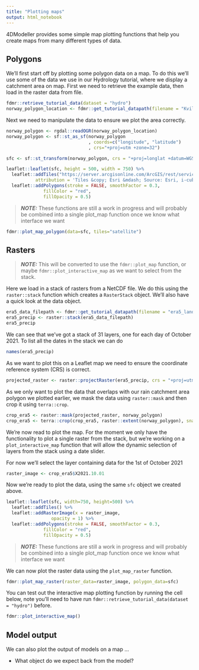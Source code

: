```yaml
---
title: "Plotting maps"
output: html_notebook
---
```


4DModeller provides some simple map plotting functions that help you create maps from many different types of data.

## Polygons

We'll first start off by plotting some polygon data on a map. To do this we'll use some of the data we use in our Hydrology tutorial, where we display a catchment area on map.
First we need to retrieve the example data, then load in the raster data from file.

```r
fdmr::retrieve_tutorial_data(dataset = "hydro")
norway_polygon_location <- fdmr::get_tutorial_datapath(filename = "Kvilldal_Catch_Boundary.geojson")
```

Next we need to manipulate the data to ensure we plot the area correctly.

```r
norway_polygon <- rgdal::readOGR(norway_polygon_location)
norway_polygon <- sf::st_as_sf(norway_polygon
                               , coords=c("longitude", "latitude")
                               , crs="+proj=utm +zone=32")

sfc <- sf::st_transform(norway_polygon, crs = "+proj=longlat +datum=WGS84")

leaflet::leaflet(sfc, height = 500, width = 750) %>%
  leaflet::addTiles("https://server.arcgisonline.com/ArcGIS/rest/services/World_Imagery/MapServer/tile/{z}/{y}/{x}",
           attribution = 'Tiles &copy; Esri &mdash; Source: Esri, i-cubed, USDA, USGS, AEX, GeoEye, Getmapping, Aerogrid, IGN, IGP, UPR-EGP, and the GIS User Community') %>%
  leaflet::addPolygons(stroke = FALSE, smoothFactor = 0.3,
              fillColor = "red",
              fillOpacity = 0.5)
```

> **_NOTE:_**  These functions are still a work in progress and will probably be combined into a single plot_map function once we know what interface we want


```r
fdmr::plot_map_polygon(data=sfc, tiles="satellite")
```

## Rasters

> **_NOTE:_**  This will be converted to use the `fdmr::plot_map` function, or maybe `fdmr::plot_interactive_map` as we want to select from the stack.

Here we load in a stack of rasters from a NetCDF file. We do this using the `raster::stack` function which creates a `RasterStack` object. We'll also have a quick look at the data object.

```r
era5_data_filepath <- fdmr::get_tutorial_datapath(filename = "era5_land_daily.nc")
era5_precip <- raster::stack(era5_data_filepath)
era5_precip
```
We can see that we've got a stack of 31 layers, one for each day of October 2021. To list all the dates in the stack we can do

```r
names(era5_precip)
```

As we want to plot this on a Leaflet map we need to ensure the coordinate reference system (CRS) is correct.

```r
projected_raster <- raster::projectRaster(era5_precip, crs = "+proj=utm +zone=32")
```

As we only want to plot the data that overlaps with our rain catchment area polygon we plotted earlier, we mask the data using `raster::mask` and then crop it using `terra::crop`.

```r
crop_era5 <- raster::mask(projected_raster, norway_polygon)
crop_era5 <- terra::crop(crop_era5, raster::extent(norway_polygon), snap="near")
```

We're now read to plot the map. For the moment we only have the functionality to plot a single raster from the stack, but we're working on a `plot_interactive_map` function that will allow the dynamic selection of layers from the stack using a date slider.

For now we'll select the layer containing data for the 1st of October 2021 
```r
raster_image <- crop_era5$X2021.10.01
```

Now we're ready to plot the data, using the same `sfc` object we created above.

```r
leaflet::leaflet(sfc, width=750, height=500) %>% 
  leaflet::addTiles() %>%
  leaflet::addRasterImage(x = raster_image, 
                 opacity = 1) %>%
  leaflet::addPolygons(stroke = FALSE, smoothFactor = 0.3,
              fillColor = "red",
              fillOpacity = 0.5)
```

> **_NOTE:_**  These functions are still a work in progress and will probably be combined into a single plot_map function once we know what interface we want

We can now plot the raster data using the `plot_map_raster` function.

```r
fdmr::plot_map_raster(raster_data=raster_image, polygon_data=sfc)
```

You can test out the interactive map plotting function by running the cell below, note you'll need to have run `fdmr::retrieve_tutorial_data(dataset = "hydro")`
before.

```r
fdmr::plot_interactive_map()
```

## Model output

We can also plot the output of models on a map ...

- What object do we expect back from the model?


